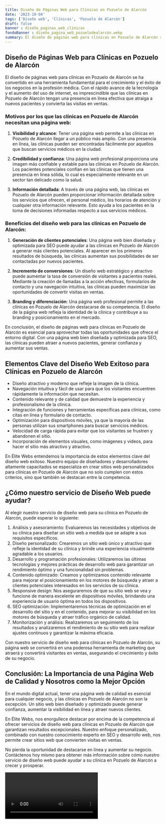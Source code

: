 ```yaml
---
title: Diseño de Páginas Web para Clínicas en Pozuelo de Alarcón
date: '2023-10-04'
tags: ['Diseño web', 'Clínicas', 'Pozuelo de Alarcón']
draft: false
banner : diseño_paginas_web_clínicas
fondoBanner : diseño_pagina_web_pozuelodealarcón.webp
summary: El diseño de páginas web para clínicas en Pozuelo de Alarcón se ha convertido en una herramienta fundamental para el crecimiento y el éxito de los negocios en la profesión médica. Con el rápido avance de la tecnología y el aumento del uso de internet, es imprescindible que las clínicas en Pozuelo de Alarcón tengan una presencia en línea efectiva que atraiga a nuevos pacientes y convierta las visitas en ventas.
---
```


## Diseño de Páginas Web para Clínicas en Pozuelo de Alarcón

El diseño de páginas web para clínicas en Pozuelo de Alarcón se ha convertido en una herramienta fundamental para el crecimiento y el éxito de los negocios en la profesión médica. Con el rápido avance de la tecnología y el aumento del uso de internet, es imprescindible que las clínicas en Pozuelo de Alarcón tengan una presencia en línea efectiva que atraiga a nuevos pacientes y convierta las visitas en ventas.

### Motivos por los que las clínicas en Pozuelo de Alarcón necesitan una página web:

1. **Visibilidad y alcance**: Tener una página web permite a las clínicas en Pozuelo de Alarcón llegar a un público más amplio. Con una presencia en línea, las clínicas pueden ser encontradas fácilmente por aquellos que buscan servicios médicos en la ciudad.

2. **Credibilidad y confianza**: Una página web profesional proporciona una imagen más confiable y estable para las clínicas en Pozuelo de Alarcón. Los pacientes potenciales confían en las clínicas que tienen una presencia en línea sólida, lo cual es especialmente relevante en un sector tan delicado como la salud.

3. **Información detallada**: A través de una página web, las clínicas en Pozuelo de Alarcón pueden proporcionar información detallada sobre los servicios que ofrecen, el personal médico, los horarios de atención y cualquier otra información relevante. Esto ayuda a los pacientes en la toma de decisiones informadas respecto a sus servicios médicos.

### Beneficios del diseño web para las clínicas en Pozuelo de Alarcón:

1. **Generación de clientes potenciales**: Una página web bien diseñada y optimizada para SEO puede ayudar a las clínicas en Pozuelo de Alarcón a generar más clientes potenciales. Al aparecer en los primeros resultados de búsqueda, las clínicas aumentan sus posibilidades de ser contactadas por nuevos pacientes.

2. **Incremento de conversiones**: Un diseño web estratégico y atractivo puede aumentar la tasa de conversión de visitantes a pacientes reales. Mediante la creación de llamadas a la acción efectivas, formularios de contacto y una navegación intuitiva, las clínicas pueden maximizar las oportunidades de convertir visitas en ventas.

3. **Branding y diferenciación**: Una página web profesional permite a las clínicas en Pozuelo de Alarcón destacarse de su competencia. El diseño de la página web refleja la identidad de la clínica y contribuye a su branding y posicionamiento en el mercado.

En conclusión, el diseño de páginas web para clínicas en Pozuelo de Alarcón es esencial para aprovechar todas las oportunidades que ofrece el entorno digital. Con una página web bien diseñada y optimizada para SEO, las clínicas pueden atraer a nuevos pacientes, generar confianza y aumentar sus ventas.

<GifSeo />

<Cta />

## Elementos Clave del Diseño Web Exitoso para Clínicas en Pozuelo de Alarcón

- Diseño atractivo y moderno que refleje la imagen de la clínica.
- Navegación intuitiva y fácil de usar para que los visitantes encuentren rápidamente la información que necesitan.
- Contenido relevante y de calidad que demuestre la experiencia y profesionalismo de la clínica.
- Integración de funciones y herramientas específicas para clínicas, como citas en línea y formulario de contacto.
- Optimización para dispositivos móviles, ya que la mayoría de las personas utilizan sus smartphones para buscar servicios médicos.
- Velocidad de carga rápida para evitar que los visitantes se frustren y abandonen el sitio.
- Incorporación de elementos visuales, como imágenes y videos, para hacer el sitio más atractivo y atractivo.

En Élite Webs entendemos la importancia de estos elementos clave del diseño web exitoso. Nuestro equipo de diseñadores y desarrolladores altamente capacitados se especializa en crear sitios web personalizados para clínicas en Pozuelo de Alarcón que no solo cumplen con estos criterios, sino que también se destacan entre la competencia.

## ¿Cómo nuestro servicio de Diseño Web puede ayudar?

Al elegir nuestro servicio de diseño web para su clínica en Pozuelo de Alarcón, puede esperar lo siguiente:

1. Análisis y asesoramiento: Evaluaremos las necesidades y objetivos de su clínica para diseñar un sitio web a medida que se adapte a sus requisitos específicos.
2. Diseño personalizado: Crearemos un sitio web único y atractivo que refleje la identidad de su clínica y brinde una experiencia visualmente agradable a los usuarios.
3. Desarrollo y programación profesionales: Utilizaremos las últimas tecnologías y mejores prácticas de desarrollo web para garantizar un rendimiento óptimo y una funcionalidad sin problemas.
4. Contenido optimizado: Creamos y optimizamos contenido relevante para mejorar el posicionamiento en los motores de búsqueda y atraer a clientes potenciales interesados ​​en los servicios de su clínica.
5. Responsive design: Nos aseguraremos de que su sitio web se vea y funcione de manera excelente en dispositivos móviles, brindando una experiencia de usuario óptima en todos los dispositivos.
6. SEO optimización: Implementaremos técnicas de optimización en el desarrollo del sitio y en el contenido, para mejorar su visibilidad en los motores de búsqueda y atraer tráfico orgánico de calidad.
7. Monitorización y análisis: Realizaremos un seguimiento de los resultados y analizaremos el rendimiento de su sitio web para realizar ajustes continuos y garantizar la máxima eficacia.

Con nuestro servicio de diseño web para clínicas en Pozuelo de Alarcón, su página web se convertirá en una poderosa herramienta de marketing que atraerá y convertirá visitantes en ventas, asegurando el crecimiento y éxito de su negocio.

## Conclusión: La Importancia de una Página Web de Calidad y Nosotros como la Mejor Opción

En el mundo digital actual, tener una página web de calidad es esencial para cualquier negocio, y las clínicas en Pozuelo de Alarcón no son la excepción. Un sitio web bien diseñado y optimizado puede generar confianza, aumentar la visibilidad en línea y atraer nuevos clientes.

En Élite Webs, nos enorgullece destacar por encima de la competencia al ofrecer servicios de diseño web para clínicas en Pozuelo de Alarcón que garantizan resultados excepcionales. Nuestro enfoque personalizado, combinado con nuestro conocimiento experto en SEO y desarrollo web, nos permite crear sitios web que convierten visitas en ventas.

No pierda la oportunidad de destacarse en línea y aumentar su negocio. Contáctenos hoy mismo para obtener más información sobre cómo nuestro servicio de diseño web puede ayudar a su clínica en Pozuelo de Alarcón a crecer y prosperar.

<Video />

<CtaBot job='Clínicas' city='Pozuelo de Alarcón'/>

<Gmaps query='Pozuelo de Alarcón+españa+maps' />